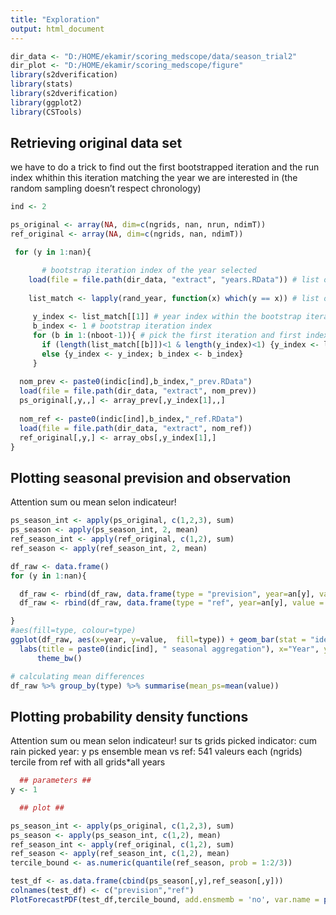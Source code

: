 ```yaml
---
title: "Exploration"
output: html_document
---
```


```r
dir_data <- "D:/HOME/ekamir/scoring_medscope/data/season_trial2" 
dir_plot <- "D:/HOME/ekamir/scoring_medscope/figure" 
library(s2dverification)
library(stats)
library(s2dverification)
library(ggplot2)
library(CSTools)

```

## Retrieving original data set

we have to do a trick to find out the first bootstrapped iteration and the run index whithin this iteration matching the year we are interested in (the random sampling doesn't respect chronology)

```r

ind <- 2

ps_original <- array(NA, dim=c(ngrids, nan, nrun, ndimT))
ref_original <- array(NA, dim=c(ngrids, nan, ndimT))

 for (y in 1:nan){

       # bootstrap iteration index of the year selected
    load(file = file.path(dir_data, "extract", "years.RData")) # list of years in each bootstrap iteration
     
    list_match <- lapply(rand_year, function(x) which(y == x)) # list of matchs between list of years randomly generated for the bootstrap and the year we are interested in
     
     y_index <- list_match[[1]] # year index within the bootstrap iteration
     b_index <- 1 # bootstrap iteration index
     for (b in 1:(nboot-1)){ # pick the first iteration and first index matching the year we are looking for
       if (length(list_match[[b]])<1 & length(y_index)<1) {y_index <- list_match[[b+1]]; b_index <- b+1}
       else {y_index <- y_index; b_index <- b_index}
     }
     
  nom_prev <- paste0(indic[ind],b_index,"_prev.RData")
  load(file = file.path(dir_data, "extract", nom_prev))
  ps_original[,y,,] <- array_prev[,y_index[1],,]
  
  nom_ref <- paste0(indic[ind],b_index,"_ref.RData")
  load(file = file.path(dir_data, "extract", nom_ref))
  ref_original[,y,] <- array_obs[,y_index[1],]
}

```
## Plotting seasonal prevision and observation

Attention sum ou mean selon indicateur!

```r

ps_season_int <- apply(ps_original, c(1,2,3), sum)
ps_season <- apply(ps_season_int, 2, mean)
ref_season_int <- apply(ref_original, c(1,2), sum)
ref_season <- apply(ref_season_int, 2, mean)

df_raw <- data.frame()
for (y in 1:nan){

  df_raw <- rbind(df_raw, data.frame(type = "prevision", year=an[y], value = ps_season[y]))
  df_raw <- rbind(df_raw, data.frame(type = "ref", year=an[y], value = ref_season[y]))

}
#aes(fill=type, colour=type)
ggplot(df_raw, aes(x=year, y=value,  fill=type)) + geom_bar(stat = "identity", position = "dodge")+
  labs(title = paste0(indic[ind], " seasonal aggregation"), x="Year", y= "Value")+
      theme_bw()

# calculating mean differences
df_raw %>% group_by(type) %>% summarise(mean_ps=mean(value))

```
## Plotting probability density functions

Attention sum ou mean selon indicateur!
sur ts grids
picked indicator: cum rain
picked year: y
ps ensemble mean vs ref: 541 valeurs each (ngrids)
tercile from ref with all grids*all years 

```r
  ## parameters ##
y <- 1

  ## plot ## 

ps_season_int <- apply(ps_original, c(1,2,3), sum)
ps_season <- apply(ps_season_int, c(1,2), mean)
ref_season_int <- apply(ref_original, c(1,2), sum)
ref_season <- apply(ref_season_int, c(1,2), mean)
tercile_bound <- as.numeric(quantile(ref_season, prob = 1:2/3))

test_df <- as.data.frame(cbind(ps_season[,y],ref_season[,y]))
colnames(test_df) <- c("prevision","ref")
PlotForecastPDF(test_df,tercile_bound, add.ensmemb = 'no', var.name = paste0(indic[ind],"(mm)"),title = paste0(indic[ind]," year ", an[y]))


```




